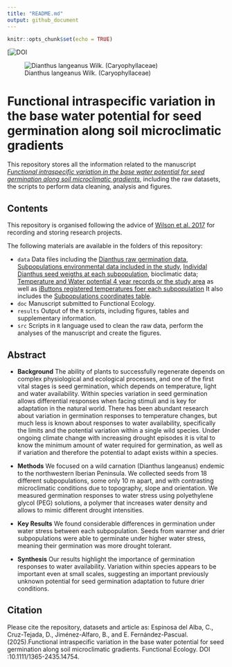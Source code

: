 ```yaml
---
title: "README.md"
output: github_document
---
```


```r
knitr::opts_chunk$set(echo = TRUE)
```

[![DOI](https://doi.org/10.5281/zenodo.14651803)

![Dianthus langeanus Wilk. (Caryophyllaceae)](Dianthuslangeanus.png)

# Functional intraspecific variation in the base water potential for seed germination along soil microclimatic gradients

This repository stores all the information related to the manuscript [*Functional intraspecific variation in the base water potential for seed germination along soil microclimatic gradients*](http://doi.org/10.1111/1365-2435.14754), including the raw datasets, the scripts to perform data cleaning, analysis and figures. 

## Contents

This repository is organised following the advice of [Wilson et al. 2017](https://doi.org/10.1371/journal.pcbi.1005510) for recording and storing research projects.


The following materials are available in the folders of this repository:

* `data` Data files including the 
[Dianthus raw germination data](https://github.com/clara-espinosa/Dianthus_PEG/blob/main/data/dianthus_germ_data.csv),
[Subpopulations environmental data included in the study](https://github.com/clara-espinosa/Dianthus_PEG/blob/main/data/Dianthus_header.csv), 
[Individal Dianthus seed weigths at each subpopulation](https://github.com/clara-espinosa/Dianthus_PEG/blob/main/data/ind_seeds_weight.csv),
bioclimatic data;  [Temperature and Water potential 4 year records or the study area](https://github.com/clara-espinosa/Dianthus_PEG/blob/main/data/wp_villa_2020_2024.csv) as well as 
[iButtons registered temperatures foer each subpopulation](https://github.com/clara-espinosa/Dianthus_PEG/blob/main/data/temperature_ibuttons.csv) 
It also includes the [Subpopulations coordinates table](https://github.com/clara-espinosa/Dianthus_PEG/blob/main/data/ibuttons%20plots%20coordinates.csv).
* `doc` Manuscript submitted to Functional Ecology.
* `results` Output of the `R` scripts, including figures, tables and supplementary information.
* `src` Scripts in `R` language used to clean the raw data, perform the analyses of the manuscript and create the figures.

## Abstract

* **Background** The ability of plants to successfully regenerate depends on complex physiological and ecological processes, and one of the first vital stages is seed germination, which depends on temperature, light and water availability. Within species variation in seed germination allows differential responses when facing stimuli and is key for adaptation in the natural world. There has been abundant research about variation in germination responses to temperature changes, but much less is known about responses to water availability, specifically the limits and the potential variation within a single wild species. Under ongoing climate change with increasing drought episodes it is vital to know the minimum amount of water required for germination, as well as if variation and therefore the potential to adapt exists within a species.     
* **Methods** We focused on a wild carnation (Dianthus langeanus) endemic to the northwestern Iberian Peninsula. We collected seeds from 18 different subpopulations, some only 10 m apart, and with contrasting microclimatic conditions due to topography, slope and orientation. We measured germination responses to water stress using polyethylene glycol (PEG) solutions, a polymer that increases water density and allows to mimic different drought intensities.

* **Key Results**  We found considerable differences in germination under water stress between each subpopulation. Seeds from warmer and drier subpopulations were able to germinate under higher water stress, meaning their germination was more drought tolerant.

* **Synthesis** Our results highlight the importance of germination responses to water availability. Variation within species appears to be important even at small scales, suggesting an important previously unknown potential for seed germination adaptation to future drier conditions.

## Citation

Please cite the repository, datasets and article as: Espinosa del Alba, C., Cruz-Tejada, D., Jiménez-Alfaro, B., and E. Fernández-Pascual. (2025).Functional intraspecific variation in the base water potential for seed germination along soil microclimatic gradients. Functional Ecology. DOI :10.1111/1365-2435.14754.
